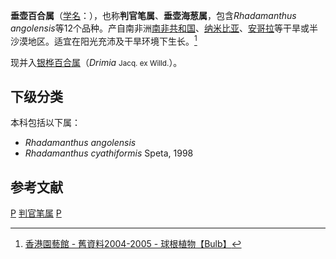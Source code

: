 {{Automatic taxobox
| taxon = Rhadamanthus
| authority = [[Salisb.|Salisb.]], 1866
| image = Drimia maritima EnfoqueFlores 2010-10-03 SierraMadrona.jpg
|image_caption = ''[[海葱|海葱]]''
|}}
'''垂壶百合属'''（[[学名|学名]]：''{{lang|la|Rhadamanthus}}''），也称'''判官笔属'''、'''垂壶海葱属'''，包含''Rhadamanthus angolensis''等12个品种。产自南非洲[[南非共和国|南非共和国]]、[[纳米比亚|纳米比亚]]、[[安哥拉|安哥拉]]等干旱或半沙漠地区。适宜在阳光充沛及干旱环境下生长。<ref>[http://old.hkplants.com/old_view_detail2.php?id=6&root=1887&table=Dv_bbs2 香港園藝館 - 舊資料2004-2005 - 球根植物【Bulb】]{{dead link|date=2017年11月 |bot=InternetArchiveBot |fix-attempted=yes }}</ref>

现并入[[银桦百合属|银桦百合属]]（''Drimia'' <small>Jacq. ex Willd.</small>）。

==下级分类==
本科包括以下属：
* ''Rhadamanthus angolensis''
* ''Rhadamanthus cyathiformis'' Speta, 1998

== 参考文献 ==
{{reflist}}
{{Taxonbar|from=Q1055119}}

[[Category:風信子科|P]]
[[Category:判官笔属|]]
[[Category:_1866年描述的分类群|P]]